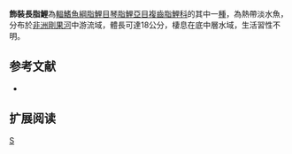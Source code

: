{{Speciesbox 
| genus = Ichthyborus
| species = ornatus
| status = LC
| status_system = IUCN3.1
| authority =  [[Boulenger|Boulenger]], 1899
| synonyms = *''Neoborus ornatus,Boulenger, 1899''
*''Phagoborus ornatus,Boulenger, 1899''
}}
'''飾裝長脂鯉'''為[[輻鰭魚綱|輻鰭魚綱]][[脂鯉目|脂鯉目]][[琴脂鯉亞目|琴脂鯉亞目]][[複齒脂鯉科|複齒脂鯉科]]的其中一[[種|種]]，為熱帶淡水魚，分布於[[非洲|非洲]][[剛果河|剛果河]]中游流域，體長可達18公分，棲息在底中層水域，生活習性不明。

==参考文献==
{{refbegin}}
*{{FishBase_species|genus=Ichthyborus|species=ornatus|year=2014|month=1}}
{{refend}}

== 扩展阅读 ==
{{refbegin}}
{{wikispecies-inline|Ichthyborus ornatus|飾裝長脂鯉}}
{{refend}}

{{Taxonbar|from=Q6403620}}

[[Category:長脂鯉屬|S]]


{{魚類小作品}}